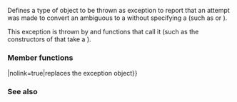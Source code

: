 {{cpp/chrono/title|ambiguous_local_time}}
{{cpp/chrono/navbar}}
{{ddcl|header=chrono|since=c++20|
class ambiguous_local_time;
}}

Defines a type of object to be thrown as exception to report that an attempt was made to convert an ambiguous {{lc|std::chrono::local_time}} to a {{lc|std::chrono::sys_time}} without specifying a {{lc|std::chrono::choose}} (such as {{tt|choose::earliest}} or {{tt|choose::latest}}).

This exception is thrown by {{lc|std::chrono::time_zone::to_sys}} and functions that call it (such as the constructors of {{lc|std::chrono::zoned_time}} that take a {{lc|std::chrono::local_time}}).

{{inheritance diagram/std-chrono-ambiguous_local_time}}

===Member functions===
{{dsc begin}}
{{dsc mem ctor|nolink=true|constructs the exception object}}
{{dsc mem fun|operator{{=}}|nolink=true|replaces the exception object}}
{{dsc mem fun|what|nolink=true|returns the explanatory string}}
{{dsc end}}

{{member|{{small|std::chrono::ambiguous_local_time::}}ambiguous_local_time|2=
{{dcl begin}}
{{dcl|num=1|since=c++20|
template&lt; class Duration &gt;
ambiguous_local_time( const std::chrono::local_time&lt;Duration&gt;&amp; tp,
                      const std::chrono::local_info&amp; i );
}}
{{dcl|num=2|since=c++20|
ambiguous_local_time( const ambiguous_local_time&amp; other ) noexcept;
}}
{{dcl end}}
Constructs the exception object.

@1@ The explanatory string returned by {{c|what()}} is equivalent to that produced by {{c|os.str()}} after the following code:

{{source|1=
std::ostringstream os;
os &lt;&lt; tp &lt;&lt; " is ambiguous.  It could be\n"
   &lt;&lt; tp &lt;&lt; ' ' &lt;&lt; i.first.abbrev &lt;&lt; " == "
   &lt;&lt; tp - i.first.offset &lt;&lt; " UTC or\n"
   &lt;&lt; tp &lt;&lt; ' ' &lt;&lt; i.second.abbrev  &lt;&lt; " == "
   &lt;&lt; tp - i.second.offset  &lt;&lt; " UTC";
}}

@@ The behavior is undefined if {{c|1=i.result != std::chrono::local_info::ambiguous}}.

@2@ Copy constructor. If {{c|*this}} and {{tt|other}} both have dynamic type {{tt|std::chrono::ambiguous_local_time}} then {{c|1=std::strcmp(what(), other.what()) == 0}}.

===Parameters===
{{par begin}}
{{par|tp|the time point for which conversion was attempted}}
{{par|i|a {{lc|std::chrono::local_info}} describing the result of the conversion attempt}}
{{par|other|another {{tt|ambiguous_local_time}} to copy}}
{{par end}}

===Exceptions===
May throw {{lc|std::bad_alloc}}

===Notes===
Because copying a standard library class derived from {{lc|std::exception}} is not permitted to throw exceptions, this message is typically stored internally as a separately-allocated reference-counted string.
}}

{{cpp/error/exception/member assignment what|chrono::ambiguous_locale_time|std=c++20}}

{{cpp/error/runtime_error/inherit}}

{{cpp/error/exception/inherit}}

===See also===
{{dsc begin}}
{{dsc inc|cpp/chrono/dsc nonexistent_local_time}}
{{dsc end}}

{{langlinks|de|es|fr|it|ja|pt|ru|zh}}